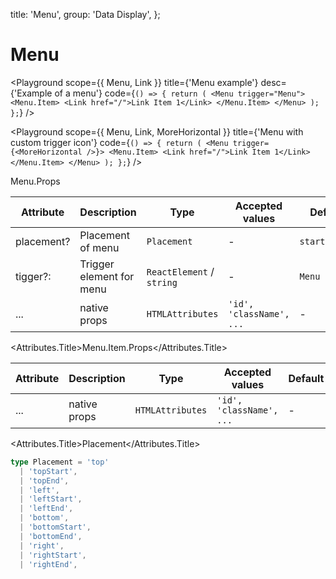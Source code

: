 
  title: 'Menu',
  group: 'Data Display',
};

# Menu

<Playground
  scope={{ Menu, Link }}
  title={'Menu example'}
  desc={'Example of a menu'}
  code={`
  () => {
     return (
    <Menu trigger="Menu">
			<Menu.Item>
				<Link href="/">Link Item 1</Link>
			</Menu.Item>
		</Menu>
    );
  };
  `}
/>

<Playground
  scope={{ Menu, Link, MoreHorizontal }}
  title={'Menu with custom trigger icon'}
  code={`
  () => {
     return (
    <Menu trigger={<MoreHorizontal />}>
			<Menu.Item>
				<Link href="/">Link Item 1</Link>
			</Menu.Item>
		</Menu>
    );
  };
  `}
/>

<Attributes edit="/pages/components/menu.mdx">
<Attributes.Title>Menu.Props</Attributes.Title>

| Attribute  | Description              | Type                      | Accepted values          | Default       |
| ---------- | ------------------------ | ------------------------- | ------------------------ | ------------- |
| placement? | Placement of menu        | `Placement`               | -                        | `startBottom` |
| tigger?:   | Trigger element for menu | `ReactElement` / `string` | -                        | `Menu`        |
| ...        | native props             | `HTMLAttributes`          | `'id', 'className', ...` | -             |

<Attributes.Title>Menu.Item.Props</Attributes.Title>

| Attribute | Description  | Type             | Accepted values          | Default |
| --------- | ------------ | ---------------- | ------------------------ | ------- |
| ...       | native props | `HTMLAttributes` | `'id', 'className', ...` | -       |

<Attributes.Title>Placement</Attributes.Title>

```ts
type Placement = 'top'
  | 'topStart',
  | 'topEnd',
  | 'left',
  | 'leftStart',
  | 'leftEnd',
  | 'bottom',
  | 'bottomStart',
  | 'bottomEnd',
  | 'right',
  | 'rightStart',
  | 'rightEnd',
```

</Attributes>
